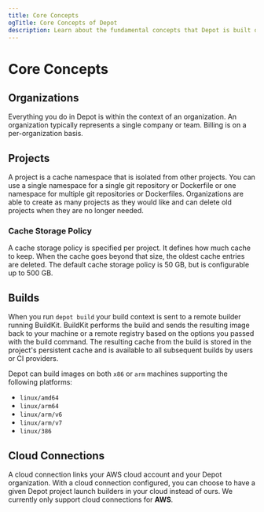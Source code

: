 ```yaml
---
title: Core Concepts
ogTitle: Core Concepts of Depot
description: Learn about the fundamental concepts that Depot is built on for faster Docker image builds.
---
```


# Core Concepts

## Organizations

Everything you do in Depot is within the context of an organization. An organization typically represents a single company or team. Billing is on a per-organization basis.

## Projects

A project is a cache namespace that is isolated from other projects. You can use a single namespace for a single git repository or Dockerfile or one namespace for multiple git repositories or Dockerfiles.
Organizations are able to create as many projects as they would like and can delete old projects when they are no longer needed.

### Cache Storage Policy

A cache storage policy is specified per project. It defines how much cache to keep. When the cache goes beyond that size, the oldest cache entries are deleted. The default cache storage policy is 50 GB, but is configurable up to 500 GB.

## Builds

When you run `depot build` your build context is sent to a remote builder running BuildKit. BuildKit performs the build and sends the resulting image back to your machine or a remote registry based on the options you passed with the build command. The resulting cache from the build is stored in the project's persistent cache and is available to all subsequent builds by users or CI providers.

Depot can build images on both `x86` or `arm` machines supporting the following platforms:

- `linux/amd64`
- `linux/arm64`
- `linux/arm/v6`
- `linux/arm/v7`
- `linux/386`

## Cloud Connections

A cloud connection links your AWS cloud account and your Depot organization. With a cloud connection configured, you can choose to have a given Depot project launch builders in your cloud instead of ours. We currently only support cloud connections for **AWS**.
